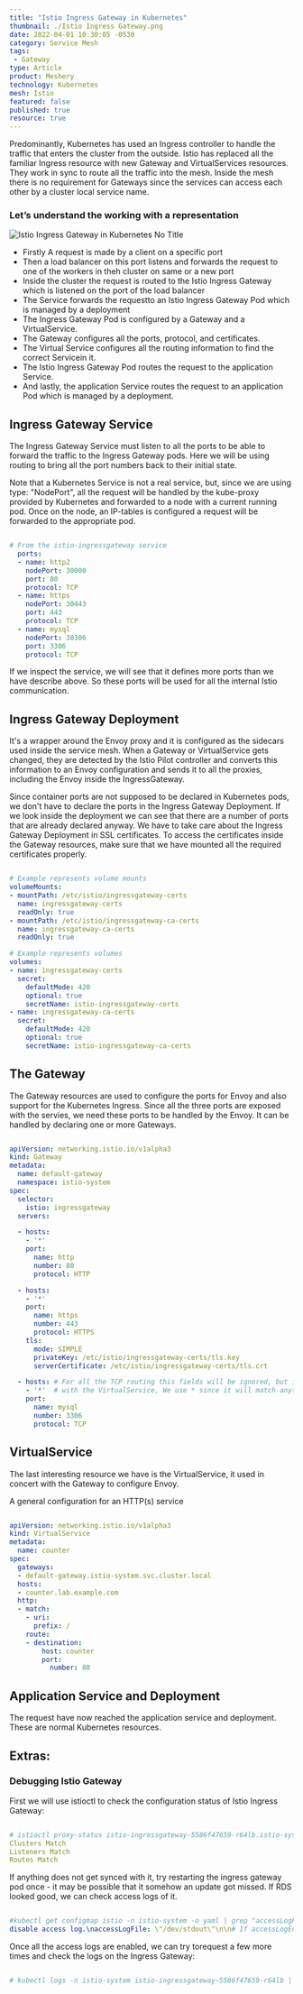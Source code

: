 ```yaml
---
title: "Istio Ingress Gateway in Kubernetes"
thumbnail: ./Istio Ingress Gateway.png
date: 2022-04-01 10:30:05 -0530
category: Service Mesh
tags:
 - Gateway
type: Article
product: Meshery
technology: Kubernetes
mesh: Istio
featured: false
published: true
resource: true
---
```




<ResourcesWrapper>

<p>
    Predominantly, Kubernetes has used an Ingress controller to handle the traffic that enters the cluster from the outside. 
    Istio has replaced all the familiar Ingress resource with new Gateway and VirtualServices resources.
    They work in sync to route all the traffic into the mesh.
    Inside the mesh there is no requirement for Gateways since the services can access each other by a cluster local service name.
</p>
<h3>Let’s understand the working with a representation</h3>
<p>
    <img src={Rep} align="center" alt="Istio Ingress Gateway in Kubernetes No Title" />
</p>
<p>
<ul>
<li>Firstly A request is made by a client on a specific port</li>
<li>Then a load balancer on this port listens and forwards the request to one of the workers in theh cluster on same or a new port</li>
<li>Inside the cluster the request is routed to the Istio Ingress Gateway which is listened on the port of the load balancer</li>
<li>The Service forwards the requestto an Istio Ingress Gateway Pod which is managed by a deployment</li>
<li>The Ingress Gateway Pod is configured by a Gateway and a VirtualService.</li>
<li>The Gateway configures all the ports, protocol, and certificates.</li>
<li>The Virtual Service configures all the routing information to find the correct Servicein it.</li>
<li>The Istio Ingress Gateway Pod routes the request to the application Service.</li>
<li>And lastly, the application Service routes the request to an application Pod which is managed by a deployment.</li>
</ul>
</p>
<ul>
</ul>

<h2>
   Ingress Gateway Service
</h2>

<p>
    The Ingress Gateway Service must listen to all the ports to be able to forward the traffic to the Ingress Gateway pods. 
    Here we will be using routing to bring all the port numbers back to their initial state.
</p>

<p>
    Note that a Kubernetes Service is not a real service, but, since we are using type: 
    "NodePort", all the request will be handled by the kube-proxy provided by Kubernetes and forwarded to a node with a current running pod. 
    Once on the node, an IP-tables is configured a request will be forwarded to the appropriate pod.
</p>

```yaml

# From the istio-ingressgateway service
  ports:
  - name: http2
    nodePort: 30000
    port: 80
    protocol: TCP
  - name: https
    nodePort: 30443
    port: 443
    protocol: TCP
  - name: mysql
    nodePort: 30306
    port: 3306
    protocol: TCP
```
<p>
    If we inspect the service, we will see that it defines more ports than we have describe above.
    So these ports will be used for all the internal Istio communication.
</p>

<h2>
    Ingress Gateway Deployment
</h2>

<p> 
It's a wrapper around the Envoy proxy and it is configured as the sidecars used inside the service mesh. 
When a Gateway or VirtualService gets changed,
they are detected by the Istio Pilot controller and converts this information to an Envoy configuration and sends it to all the proxies, including the Envoy inside the IngressGateway.
</p>

<p>
    Since container ports are not supposed to be declared in Kubernetes pods, we don't have to declare the ports in the Ingress Gateway Deployment.
    If we look inside the deployment we can see that there are a number of ports that are already declared anyway.
    We have to take care about the Ingress Gateway Deployment in SSL certificates. 
    To access the certificates inside the Gateway resources, make sure that we have mounted all the required certificates properly.
</p>

```yaml

# Example represents volume mounts
volumeMounts:
- mountPath: /etc/istio/ingressgateway-certs
  name: ingressgateway-certs
  readOnly: true
- mountPath: /etc/istio/ingressgateway-ca-certs
  name: ingressgateway-ca-certs
  readOnly: true

# Example represents volumes
volumes:
- name: ingressgateway-certs
  secret:
    defaultMode: 420
    optional: true
    secretName: istio-ingressgateway-certs
- name: ingressgateway-ca-certs
  secret:
    defaultMode: 420
    optional: true
    secretName: istio-ingressgateway-ca-certs
```

<h2>The Gateway</h2>

<p>
    The Gateway resources are used to configure the ports for Envoy and also support for the Kubernetes Ingress. 
    Since all the three ports are exposed with the servies, we need these ports to be handled by the Envoy. 
    It can be handled by declaring one or more Gateways.
</p>

```yaml

apiVersion: networking.istio.io/v1alpha3
kind: Gateway
metadata:
  name: default-gateway
  namespace: istio-system
spec:
  selector:
    istio: ingressgateway
  servers:

  - hosts:
    - '*'
    port:
      name: http
      number: 80
      protocol: HTTP

  - hosts:
    - '*'
    port:
      name: https
      number: 443
      protocol: HTTPS
    tls:
      mode: SIMPLE
      privateKey: /etc/istio/ingressgateway-certs/tls.key
      serverCertificate: /etc/istio/ingressgateway-certs/tls.crt

  - hosts: # For all the TCP routing this fields will be ignored, but it will be matched
    - '*'  # with the VirtualService, We use * since it will match anything.
    port:
      name: mysql
      number: 3306
      protocol: TCP
```

<h2>VirtualService</h2>
<p>
    The last interesting resource we have is the VirtualService, it used in concert with the Gateway to configure Envoy. 
</p>
<p>
    A general configuration for an HTTP(s) service
</p>

```yaml

apiVersion: networking.istio.io/v1alpha3
kind: VirtualService
metadata:
  name: counter
spec:
  gateways:
  - default-gateway.istio-system.svc.cluster.local
  hosts:
  - counter.lab.example.com
  http:
  - match:
    - uri:
      prefix: /
    route:
    - destination:
        host: counter
        port:
          number: 80

```
<h2>Application Service and Deployment</h2>
<p>
    The request have now reached the application service and deployment. These are normal Kubernetes resources.
</p>

<h2>Extras:</h2>

<h3>Debugging Istio Gateway</h3>
<p>
     First we will use istioctl to check the configuration status of Istio Ingress Gateway:
</p>

```yaml

# istioctl proxy-status istio-ingressgateway-5586f47659-r64lb.istio-system
Clusters Match
Listeners Match
Routes Match

```
<p>
    If anything does not get synced with it, try restarting the ingress gateway pod once - it may be possible that it somehow an update got missed.
    If RDS looked good, we can check access logs of it. 
</p>

```yaml

#kubectl get configmap istio -n istio-system -o yaml | grep "accessLogFile: "
disable access log.\naccessLogFile: \"/dev/stdout\"\n\n# If accessLogEncoding

```
<p>
    Once all the access logs are enabled, we can try torequest a few more times and check the logs on the Ingress Gateway:
</p>

```yaml

# kubectl logs -n istio-system istio-ingressgateway-5586f47659-r64lb | grep -v deprecated

```

</ResourcesWrapper>